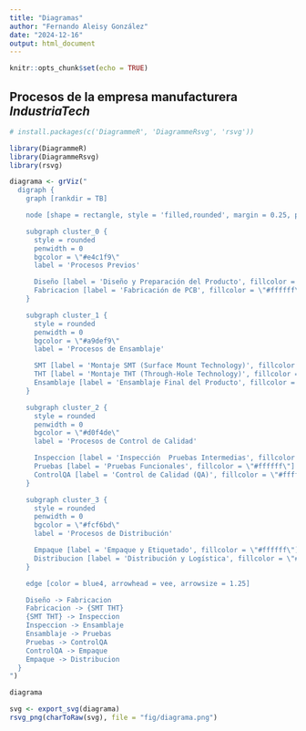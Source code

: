 ```yaml
---
title: "Diagramas"
author: "Fernando Aleisy González"
date: "2024-12-16"
output: html_document
---
```


```r
knitr::opts_chunk$set(echo = TRUE)
```

## Procesos de la empresa manufacturera *IndustriaTech*


```r
# install.packages(c('DiagrammeR', 'DiagrammeRsvg', 'rsvg'))
```

```r
library(DiagrammeR)
library(DiagrammeRsvg)
library(rsvg)
```

```r
diagrama <- grViz("
  digraph {
    graph [rankdir = TB]

    node [shape = rectangle, style = 'filled,rounded', margin = 0.25, penwidth = 0]

    subgraph cluster_0 {
      style = rounded
      penwidth = 0
      bgcolor = \"#e4c1f9\"
      label = 'Procesos Previos'

      Diseño [label = 'Diseño y Preparación del Producto', fillcolor = \"#ffffff\"]
      Fabricacion [label = 'Fabricación de PCB', fillcolor = \"#ffffff\"]
    }

    subgraph cluster_1 {
      style = rounded
      penwidth = 0
      bgcolor = \"#a9def9\"
      label = 'Procesos de Ensamblaje'

      SMT [label = 'Montaje SMT (Surface Mount Technology)', fillcolor = \"#ffffff\"]
      THT [label = 'Montaje THT (Through-Hole Technology)', fillcolor = \"#ffffff\"]
      Ensamblaje [label = 'Ensamblaje Final del Producto', fillcolor = \"#ffffff\"]
    }

    subgraph cluster_2 {
      style = rounded
      penwidth = 0
      bgcolor = \"#d0f4de\"
      label = 'Procesos de Control de Calidad'

      Inspeccion [label = 'Inspección  Pruebas Intermedias', fillcolor = \"#ffffff\"]
      Pruebas [label = 'Pruebas Funcionales', fillcolor = \"#ffffff\"]
      ControlQA [label = 'Control de Calidad (QA)', fillcolor = \"#ffffff\"]
    }

    subgraph cluster_3 {
      style = rounded
      penwidth = 0
      bgcolor = \"#fcf6bd\"
      label = 'Procesos de Distribución'

      Empaque [label = 'Empaque y Etiquetado', fillcolor = \"#ffffff\"]
      Distribucion [label = 'Distribución y Logística', fillcolor = \"#ffffff\"]
    }

    edge [color = blue4, arrowhead = vee, arrowsize = 1.25]

    Diseño -> Fabricacion
    Fabricacion -> {SMT THT}
    {SMT THT} -> Inspeccion
    Inspeccion -> Ensamblaje
    Ensamblaje -> Pruebas
    Pruebas -> ControlQA
    ControlQA -> Empaque
    Empaque -> Distribucion
  }
")

```

```r
diagrama
```


```r
svg <- export_svg(diagrama)
rsvg_png(charToRaw(svg), file = "fig/diagrama.png")
```




















